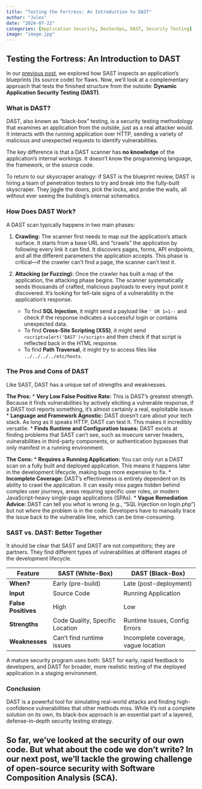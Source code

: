 ```yaml
---
title: "Testing the Fortress: An Introduction to DAST"
author: "Jules"
date: "2024-07-22"
categories: [Application Security, DevSecOps, DAST, Security Testing]
image: "image.jpg"
---
```


## Testing the Fortress: An Introduction to DAST

In our [previous post](/posts/2024/june/sast-explained/), we explored how SAST inspects an application's blueprints (its source code) for flaws. Now, we'll look at a complementary approach that tests the finished structure from the outside: **Dynamic Application Security Testing (DAST)**.

### What is DAST?

DAST, also known as "black-box" testing, is a security testing methodology that examines an application from the outside, just as a real attacker would. It interacts with the running application over HTTP, sending a variety of malicious and unexpected requests to identify vulnerabilities.

The key difference is that a DAST scanner has **no knowledge** of the application's internal workings. It doesn't know the programming language, the framework, or the source code.

To return to our skyscraper analogy: if SAST is the blueprint review, DAST is hiring a team of penetration testers to try and break into the fully-built skyscraper. They jiggle the doors, pick the locks, and probe the walls, all without ever seeing the building's internal schematics.

### How Does DAST Work?

A DAST scan typically happens in two main phases:

1.  **Crawling:** The scanner first needs to map out the application's attack surface. It starts from a base URL and "crawls" the application by following every link it can find. It discovers pages, forms, API endpoints, and all the different parameters the application accepts. This phase is critical—if the crawler can't find a page, the scanner can't test it.

2.  **Attacking (or Fuzzing):** Once the crawler has built a map of the application, the attacking phase begins. The scanner systematically sends thousands of crafted, malicious payloads to every input point it discovered. It's looking for tell-tale signs of a vulnerability in the application's response.
    *   To find **SQL Injection**, it might send a payload like `' OR 1=1--` and check if the response indicates a successful login or contains unexpected data.
    *   To find **Cross-Site Scripting (XSS)**, it might send `<script>alert('DAST')</script>` and then check if that script is reflected back in the HTML response.
    *   To find **Path Traversal**, it might try to access files like `../../../../etc/hosts`.

### The Pros and Cons of DAST

Like SAST, DAST has a unique set of strengths and weaknesses.

**The Pros:**
*   **Very Low False Positive Rate:** This is DAST's greatest strength. Because it finds vulnerabilities by actively eliciting a vulnerable response, if a DAST tool reports something, it's almost certainly a real, exploitable issue.
*   **Language and Framework Agnostic:** DAST doesn't care about your tech stack. As long as it speaks HTTP, DAST can test it. This makes it incredibly versatile.
*   **Finds Runtime and Configuration Issues:** DAST excels at finding problems that SAST can't see, such as insecure server headers, vulnerabilities in third-party components, or authentication bypasses that only manifest in a running environment.

**The Cons:**
*   **Requires a Running Application:** You can only run a DAST scan on a fully built and deployed application. This means it happens later in the development lifecycle, making bugs more expensive to fix.
*   **Incomplete Coverage:** DAST's effectiveness is entirely dependent on its ability to crawl the application. It can easily miss pages hidden behind complex user journeys, areas requiring specific user roles, or modern JavaScript-heavy single-page applications (SPAs).
*   **Vague Remediation Advice:** DAST can tell you *what* is wrong (e.g., "SQL Injection on login.php") but not *where* the problem is in the code. Developers have to manually trace the issue back to the vulnerable line, which can be time-consuming.

### SAST vs. DAST: Better Together

It should be clear that SAST and DAST are not competitors; they are partners. They find different types of vulnerabilities at different stages of the development lifecycle.

| Feature             | SAST (White-Box)                        | DAST (Black-Box)                          |
| ------------------- | --------------------------------------- | ----------------------------------------- |
| **When?**           | Early (pre-build)                       | Late (post-deployment)                    |
| **Input**           | Source Code                             | Running Application                       |
| **False Positives** | High                                    | Low                                       |
| **Strengths**       | Code Quality, Specific Location         | Runtime Issues, Config Errors             |
| **Weaknesses**      | Can't find runtime issues               | Incomplete coverage, vague location       |

A mature security program uses both: SAST for early, rapid feedback to developers, and DAST for broader, more realistic testing of the deployed application in a staging environment.

### Conclusion

DAST is a powerful tool for simulating real-world attacks and finding high-confidence vulnerabilities that other methods miss. While it's not a complete solution on its own, its black-box approach is an essential part of a layered, defense-in-depth security testing strategy.

So far, we've looked at the security of our own code. But what about the code we don't write? In our next post, we'll tackle the growing challenge of open-source security with **Software Composition Analysis (SCA)**.
---
